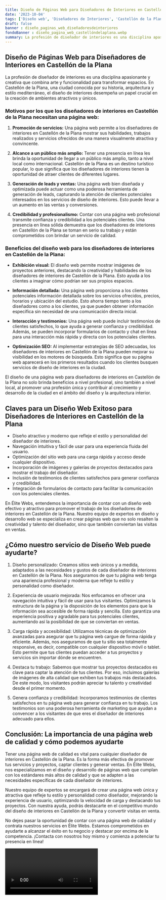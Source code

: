 ```yaml
---
title: Diseño de Páginas Web para Diseñadores de Interiores en Castellón de la Plana
date: '2023-10-04'
tags: ['Diseño web', 'Diseñadores de Interiores', 'Castellón de la Plana']
draft: false
banner : diseño_paginas_web_diseñadoresdeinteriores
fondoBanner : diseño_pagina_web_castellóndelaplana.webp
summary: La profesión de diseñador de interiores es una disciplina apasionante y creativa que combina arte y funcionalidad para transformar espacios. En Castellón de la Plana, una ciudad conocida por su historia, arquitectura y estilo mediterráneo, el diseño de interiores desempeña un papel crucial en la creación de ambientes atractivos y únicos.
---
```


## Diseño de Páginas Web para Diseñadores de Interiores en Castellón de la Plana

La profesión de diseñador de interiores es una disciplina apasionante y creativa que combina arte y funcionalidad para transformar espacios. En Castellón de la Plana, una ciudad conocida por su historia, arquitectura y estilo mediterráneo, el diseño de interiores desempeña un papel crucial en la creación de ambientes atractivos y únicos.

### Motivos por los que los diseñadores de interiores en Castellón de la Plana necesitan una página web:

1. **Promoción de servicios:** Una página web permite a los diseñadores de interiores en Castellón de la Plana mostrar sus habilidades, trabajos realizados y servicios ofrecidos de una manera visualmente atractiva y convincente.

2. **Alcance a un público más amplio:** Tener una presencia en línea les brinda la oportunidad de llegar a un público más amplio, tanto a nivel local como internacional. Castellón de la Plana es un destino turístico popular, lo que significa que los diseñadores de interiores tienen la oportunidad de atraer clientes de diferentes lugares.

3. **Generación de leads y ventas:** Una página web bien diseñada y optimizada puede actuar como una poderosa herramienta de generación de leads, capturando la atención de clientes potenciales interesados en los servicios de diseño de interiores. Esto puede llevar a un aumento en las ventas y conversiones.

4. **Credibilidad y profesionalismo:** Contar con una página web profesional transmite confianza y credibilidad a los potenciales clientes. Una presencia en línea sólida demuestra que los diseñadores de interiores en Castellón de la Plana se toman en serio su trabajo y están comprometidos con brindar un servicio de calidad.

### Beneficios del diseño web para los diseñadores de interiores en Castellón de la Plana:

- **Exhibición visual:** El diseño web permite mostrar imágenes de proyectos anteriores, destacando la creatividad y habilidades de los diseñadores de interiores de Castellón de la Plana. Esto ayuda a los clientes a imaginar cómo podrían ser sus propios espacios.

- **Información detallada:** Una página web proporciona a los clientes potenciales información detallada sobre los servicios ofrecidos, precios, horarios y ubicación del estudio. Esto ahorra tiempo tanto a los diseñadores como a los clientes, ya que pueden obtener información específica sin necesidad de una comunicación directa inicial.

- **Interacción y testimonios:** Una página web puede incluir testimonios de clientes satisfechos, lo que ayuda a generar confianza y credibilidad. Además, se pueden incorporar formularios de contacto y chat en línea para una interacción más rápida y directa con los potenciales clientes.

- **Optimización SEO:** Al implementar estrategias de SEO adecuadas, los diseñadores de interiores en Castellón de la Plana pueden mejorar su visibilidad en los motores de búsqueda. Esto significa que su página web aparecerá en los primeros resultados cuando los clientes busquen servicios de diseño de interiores en la ciudad.

El diseño de una página web para diseñadores de interiores en Castellón de la Plana no solo brinda beneficios a nivel profesional, sino también a nivel local, al promover una profesión única y contribuir al crecimiento y desarrollo de la ciudad en el ámbito del diseño y la arquitectura interior.

<GifSeo />

<Cta />

## Claves para un Diseño Web Exitoso para Diseñadores de Interiores en Castellón de la Plana

- Diseño atractivo y moderno que refleje el estilo y personalidad del diseñador de interiores.
- Navegación intuitiva y fácil de usar para una experiencia fluida del usuario.
- Optimización del sitio web para una carga rápida y acceso desde cualquier dispositivo.
- Incorporación de imágenes y galerías de proyectos destacados para mostrar el trabajo del diseñador.
- Inclusión de testimonios de clientes satisfechos para generar confianza y credibilidad.
- Integración de formularios de contacto para facilitar la comunicación con los potenciales clientes.

En Élite Webs, entendemos la importancia de contar con un diseño web efectivo y atractivo para promover el trabajo de los diseñadores de interiores en Castellón de la Plana. Nuestro equipo de expertos en diseño y desarrollo web se especializa en crear páginas web que no solo resalten la creatividad y talento del diseñador, sino que también conviertan las visitas en ventas.

## ¿Cómo nuestro servicio de Diseño Web puede ayudarte?

1. Diseño personalizado: Creamos sitios web únicos y a medida, adaptados a las necesidades y gustos de cada diseñador de interiores en Castellón de la Plana. Nos aseguramos de que tu página web tenga una apariencia profesional y moderna que refleje tu estilo y personalidad como diseñador.

2. Experiencia de usuario mejorada: Nos enfocamos en ofrecer una navegación intuitiva y fácil de usar para tus visitantes. Optimizamos la estructura de la página y la disposición de los elementos para que la información sea accesible de forma rápida y sencilla. Esto garantiza una experiencia positiva y agradable para tus potenciales clientes, aumentando así la posibilidad de que se conviertan en ventas.

3. Carga rápida y accesibilidad: Utilizamos técnicas de optimización avanzadas para asegurar que tu página web cargue de forma rápida y eficiente. Además, nos aseguramos de que tu sitio sea totalmente responsive, es decir, compatible con cualquier dispositivo móvil o tablet. Esto permite que tus clientes puedan acceder a tus proyectos y servicios sin importar dónde se encuentren.

4. Destaca tu trabajo: Sabemos que mostrar tus proyectos destacados es clave para captar la atención de tus clientes. Por eso, incluimos galerías de imágenes de alta calidad que exhiben tus trabajos más destacados. De este modo, los visitantes podrán apreciar tu talento y creatividad desde el primer momento.

5. Genera confianza y credibilidad: Incorporamos testimonios de clientes satisfechos en tu página web para generar confianza en tu trabajo. Los testimonios son una poderosa herramienta de marketing que ayudan a convencer a los visitantes de que eres el diseñador de interiores adecuado para ellos.

## Conclusión: La importancia de una página web de calidad y cómo podemos ayudarte

Tener una página web de calidad es vital para cualquier diseñador de interiores en Castellón de la Plana. Es la forma más efectiva de promover tus servicios y proyectos, captar clientes y generar ventas. En Élite Webs, nos especializamos en el diseño y desarrollo de páginas web que cumplan con los estándares más altos de calidad y que se adapten a las necesidades específicas de cada diseñador de interiores.

Nuestro equipo de expertos se encargará de crear una página web única y atractiva que refleje tu estilo y personalidad como diseñador, mejorando la experiencia de usuario, optimizando la velocidad de carga y destacando tus proyectos. Con nuestra ayuda, podrás destacarte en el competitivo mundo del diseño de interiores en Castellón de la Plana y convertir visitas en venta.

No dejes pasar la oportunidad de contar con una página web de calidad y contrata nuestros servicios en Élite Webs. Estamos comprometidos en ayudarte a alcanzar el éxito en tu negocio y destacar por encima de la competencia. ¡Contacta con nosotros hoy mismo y comienza a potenciar tu presencia en línea!

<Video />

<CtaBot job='Diseñadores de Interiores' city='Castellón de la Plana'/>

<Gmaps query='Castellón de la Plana+españa+maps' />